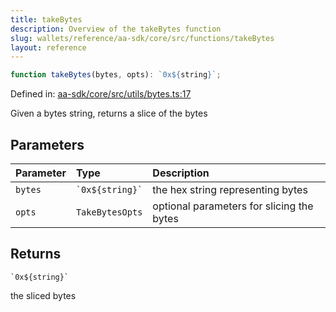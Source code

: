 ```yaml
---
title: takeBytes
description: Overview of the takeBytes function
slug: wallets/reference/aa-sdk/core/src/functions/takeBytes
layout: reference
---
```


```ts
function takeBytes(bytes, opts): `0x${string}`;
```

Defined in: [aa-sdk/core/src/utils/bytes.ts:17](https://github.com/alchemyplatform/aa-sdk/blob/49e74eee8606f480b200b4612d00d950da8a8742/aa-sdk/core/src/utils/bytes.ts#L17)

Given a bytes string, returns a slice of the bytes

## Parameters

| Parameter | Type                | Description                               |
| :-------- | :------------------ | :---------------------------------------- |
| `bytes`   | `` `0x${string}` `` | the hex string representing bytes         |
| `opts`    | `TakeBytesOpts`     | optional parameters for slicing the bytes |

## Returns

`` `0x${string}` ``

the sliced bytes
